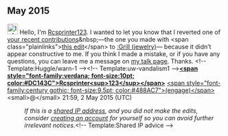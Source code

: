 <article id="46591602" title=User talk:2601:6:74C0:F84:38F2:425D:475B:D2A8>
	<talkpage id="46591602" title="User talk:2601:6:74C0:F84:38F2:425D:475B:D2A8">
== May 2015 ==

[[File:Information.svg|25px|alt=Information icon]] Hello, I'm [[User:Rcsprinter123|Rcsprinter123]]. I wanted to let you know that I reverted one of [[Special:Contributions/2601:6:74C0:F84:38F2:425D:475B:D2A8|your recent contributions]]&amp;nbsp;—the one you made with &lt;span class=&quot;plainlinks&quot;&gt;[https://en.wikipedia.org/w/index.php?title=Grill%20%28jewelry%29&amp;diff=660500561 this edit]&lt;/span&gt; to [[:Grill (jewelry)]]— because it didn’t appear constructive to me. If you think I made a mistake, or if you have any questions, you can leave me a message on [[User_talk:Rcsprinter123|my talk page]]. Thanks. &lt;!-- Template:Huggle/warn-1 --&gt;&lt;!-- Template:uw-vandalism1 --&gt;'''[[User:Rcsprinter123|&lt;span style=&quot;font-family:verdana; font-size:10pt; color:#DC143C&quot;&gt;Rcsprinter&lt;sup&gt;123&lt;/sup&gt;&lt;/span&gt;]]  ''' [[User talk:Rcsprinter123|&lt;span style=&quot;font-family:century gothic; font-size:9.5pt; color:#488AC7&quot;&gt;(engage)&lt;/span&gt;]] &lt;small&gt;@&lt;/small&gt; 21:59, 2 May 2015 (UTC)
:''If this is a [[Network address translation|shared IP address]], and you did not make the edits, consider [[Wikipedia:Why create an account?|creating an account]] for yourself so you can avoid further irrelevant notices.''&lt;!-- Template:Shared IP advice --&gt;
	</talkpage>
</article>